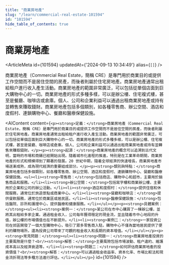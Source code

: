 ```yaml
---
title: "商業房地產"
slug: "/learn/commercial-real-estate-101594"
id: "101594"
hide_table_of_contents: true
---
```



# 商業房地產

<ArticleMeta id={101594} updatedAt={'2024-09-13 10:34:49'} alias={`[]`} />
<div className='border-solid border-b border-t-0 my-4 border-[var(--ifm-color-gray-300)]' />

商業房地產（Commercial Real Estate，簡稱 CRE）是專門用於商業目的或提供工作空間而不是居住空間的房產，而後者則屬於住宅房地產。商業房地產通常出租給租户進行收入產生活動。商業房地產的範圍非常廣泛，可以包括從單個店面到巨大購物中心的一切。商業房地產的形式多種多樣，可以是辦公樓、住宅複式樓，甚至是餐廳、咖啡店或倉庫。個人、公司和企業利益可以通過出租商業房地產或持有並轉售來賺取錢財。商業房地產包括多個類別，如各種零售商、辦公空間、酒店和度假村、連鎖購物中心、餐廳和醫療保健設施。

<AIContent content={`<p><strong>定義：</strong>商業房地產（Commercial Real Estate，簡稱 CRE）是專門用於商業目的或提供工作空間而不是居住空間的房產，而後者則屬於住宅房地產。商業房地產通常出租給租户進行收入產生活動。商業房地產的範圍非常廣泛，可以包括從單個店面到巨大購物中心的一切。商業房地產的形式多種多樣，可以是辦公樓、住宅複式樓，甚至是餐廳、咖啡店或倉庫。個人、公司和企業利益可以通過出租商業房地產或持有並轉售來賺取錢財。</p><p><strong>起源：</strong>商業房地產的概念可以追溯到古代文明，當時的市場和商鋪已經開始出現。隨着城市化進程的推進，特別是在工業革命期間，商業房地產的形式和規模得到了顯著的發展。20 世紀中期，隨着全球經濟的快速增長，商業房地產市場逐漸成熟，成為現代經濟的重要組成部分。</p><p><strong>類別與特點：</strong>商業房地產包括多個類別，如各種零售商、辦公空間、酒店和度假村、連鎖購物中心、餐廳和醫療保健設施。<ul><li><strong>零售商：</strong>包括商店、購物中心和超市，主要用於銷售商品和服務。</li><li><strong>辦公空間：</strong>包括寫字樓和商業辦公樓，主要用於企業和公司的辦公活動。</li><li><strong>酒店和度假村：</strong>提供住宿和休閒服務，通常位於旅遊景點或商業中心。</li><li><strong>餐廳和咖啡店：</strong>提供餐飲服務，通常位於商業區或居民區。</li><li><strong>醫療保健設施：</strong>包括醫院、診所和護理中心，提供醫療和健康服務。</li></ul></p><p><strong>具體案例：</strong><ul><li><strong>案例一：</strong>某公司在市中心購買了一棟辦公樓，並將其出租給多家企業。通過租金收入，公司每年獲得穩定的現金流，並且隨着市中心地段的升值，辦公樓的市場價值也在不斷提升。</li><li><strong>案例二：</strong>一家投資公司在郊區開發了一個大型購物中心，吸引了眾多零售商入駐。購物中心不僅為當地居民提供了便利的購物場所，還為投資公司帶來了可觀的租金收入和長期的資本增值。</li></ul></p><p><strong>常見問題：</strong><ul><li><strong>問題一：</strong>商業房地產投資的主要風險是什麼？<br/><strong>解答：</strong>主要風險包括市場波動、租户違約、維護成本高以及經濟衰退等。</li><li><strong>問題二：</strong>如何評估商業房地產的投資價值？<br/><strong>解答：</strong>可以通過租金收益率、資本化率、市場比較法和現金流折現法等多種方法進行評估。</li></ul></p>`} id={101594} />
